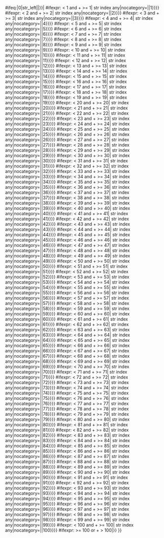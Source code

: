 <includeonly>{{{{{|safesubst:}}}#ifeq:{{{2|0}}}|0|{{{{{|safesubst:}}}str_left|{{{1}}}|{{{3|0}}}}}|<noinclude><!--

--></noinclude>{{{{{|safesubst:}}}#ifexpr:{{{2|0}}} < 1 and {{{2|0}}} + {{{3|0}}} >= 1|<noinclude><!--

--></noinclude>{{{{{|safesubst:}}}str index any|nocategory={{{nocategory|}}}|{{{1}}}|1}}}}<noinclude><!--

--></noinclude>{{{{{|safesubst:}}}#ifexpr:{{{2|0}}} < 2 and {{{2|0}}} + {{{3|0}}} >= 2|<noinclude><!--

--></noinclude>{{{{{|safesubst:}}}str index any|nocategory={{{nocategory|}}}|{{{1}}}|2}}}}<noinclude><!--

--></noinclude>{{{{{|safesubst:}}}#ifexpr:{{{2|0}}} < 3 and {{{2|0}}} + {{{3|0}}} >= 3|<noinclude><!--

--></noinclude>{{{{{|safesubst:}}}str index any|nocategory={{{nocategory|}}}|{{{1}}}|3}}}}<noinclude><!--

--></noinclude>{{{{{|safesubst:}}}#ifexpr:{{{2|0}}} < 4 and {{{2|0}}} + {{{3|0}}} >= 4|<noinclude><!--

--></noinclude>{{{{{|safesubst:}}}str index any|nocategory={{{nocategory|}}}|{{{1}}}|4}}}}<noinclude><!--

--></noinclude>{{{{{|safesubst:}}}#ifexpr:{{{2|0}}} < 5 and {{{2|0}}} + {{{3|0}}} >= 5|<noinclude><!--

--></noinclude>{{{{{|safesubst:}}}str index any|nocategory={{{nocategory|}}}|{{{1}}}|5}}}}<noinclude><!--

--></noinclude>{{{{{|safesubst:}}}#ifexpr:{{{2|0}}} < 6 and {{{2|0}}} + {{{3|0}}} >= 6|<noinclude><!--

--></noinclude>{{{{{|safesubst:}}}str index any|nocategory={{{nocategory|}}}|{{{1}}}|6}}}}<noinclude><!--

--></noinclude>{{{{{|safesubst:}}}#ifexpr:{{{2|0}}} < 7 and {{{2|0}}} + {{{3|0}}} >= 7|<noinclude><!--

--></noinclude>{{{{{|safesubst:}}}str index any|nocategory={{{nocategory|}}}|{{{1}}}|7}}}}<noinclude><!--

--></noinclude>{{{{{|safesubst:}}}#ifexpr:{{{2|0}}} < 8 and {{{2|0}}} + {{{3|0}}} >= 8|<noinclude><!--

--></noinclude>{{{{{|safesubst:}}}str index any|nocategory={{{nocategory|}}}|{{{1}}}|8}}}}<noinclude><!--

--></noinclude>{{{{{|safesubst:}}}#ifexpr:{{{2|0}}} < 9 and {{{2|0}}} + {{{3|0}}} >= 9|<noinclude><!--

--></noinclude>{{{{{|safesubst:}}}str index any|nocategory={{{nocategory|}}}|{{{1}}}|9}}}}<noinclude><!--

--></noinclude>{{{{{|safesubst:}}}#ifexpr:{{{2|0}}} < 10 and {{{2|0}}} + {{{3|0}}} >= 10|<noinclude><!--

--></noinclude>{{{{{|safesubst:}}}str index any|nocategory={{{nocategory|}}}|{{{1}}}|10}}}}<noinclude><!--

--></noinclude>{{{{{|safesubst:}}}#ifexpr:{{{2|0}}} < 11 and {{{2|0}}} + {{{3|0}}} >= 11|<noinclude><!--

--></noinclude>{{{{{|safesubst:}}}str index any|nocategory={{{nocategory|}}}|{{{1}}}|11}}}}<noinclude><!--

--></noinclude>{{{{{|safesubst:}}}#ifexpr:{{{2|0}}} < 12 and {{{2|0}}} + {{{3|0}}} >= 12|<noinclude><!--

--></noinclude>{{{{{|safesubst:}}}str index any|nocategory={{{nocategory|}}}|{{{1}}}|12}}}}<noinclude><!--

--></noinclude>{{{{{|safesubst:}}}#ifexpr:{{{2|0}}} < 13 and {{{2|0}}} + {{{3|0}}} >= 13|<noinclude><!--

--></noinclude>{{{{{|safesubst:}}}str index any|nocategory={{{nocategory|}}}|{{{1}}}|13}}}}<noinclude><!--

--></noinclude>{{{{{|safesubst:}}}#ifexpr:{{{2|0}}} < 14 and {{{2|0}}} + {{{3|0}}} >= 14|<noinclude><!--

--></noinclude>{{{{{|safesubst:}}}str index any|nocategory={{{nocategory|}}}|{{{1}}}|14}}}}<noinclude><!--

--></noinclude>{{{{{|safesubst:}}}#ifexpr:{{{2|0}}} < 15 and {{{2|0}}} + {{{3|0}}} >= 15|<noinclude><!--

--></noinclude>{{{{{|safesubst:}}}str index any|nocategory={{{nocategory|}}}|{{{1}}}|15}}}}<noinclude><!--

--></noinclude>{{{{{|safesubst:}}}#ifexpr:{{{2|0}}} < 16 and {{{2|0}}} + {{{3|0}}} >= 16|<noinclude><!--

--></noinclude>{{{{{|safesubst:}}}str index any|nocategory={{{nocategory|}}}|{{{1}}}|16}}}}<noinclude><!--

--></noinclude>{{{{{|safesubst:}}}#ifexpr:{{{2|0}}} < 17 and {{{2|0}}} + {{{3|0}}} >= 17|<noinclude><!--

--></noinclude>{{{{{|safesubst:}}}str index any|nocategory={{{nocategory|}}}|{{{1}}}|17}}}}<noinclude><!--

--></noinclude>{{{{{|safesubst:}}}#ifexpr:{{{2|0}}} < 18 and {{{2|0}}} + {{{3|0}}} >= 18|<noinclude><!--

--></noinclude>{{{{{|safesubst:}}}str index any|nocategory={{{nocategory|}}}|{{{1}}}|18}}}}<noinclude><!--

--></noinclude>{{{{{|safesubst:}}}#ifexpr:{{{2|0}}} < 19 and {{{2|0}}} + {{{3|0}}} >= 19|<noinclude><!--

--></noinclude>{{{{{|safesubst:}}}str index any|nocategory={{{nocategory|}}}|{{{1}}}|19}}}}<noinclude><!--

--></noinclude>{{{{{|safesubst:}}}#ifexpr:{{{2|0}}} < 20 and {{{2|0}}} + {{{3|0}}} >= 20|<noinclude><!--

--></noinclude>{{{{{|safesubst:}}}str index any|nocategory={{{nocategory|}}}|{{{1}}}|20}}}}<noinclude><!--

--></noinclude>{{{{{|safesubst:}}}#ifexpr:{{{2|0}}} < 21 and {{{2|0}}} + {{{3|0}}} >= 21|<noinclude><!--

--></noinclude>{{{{{|safesubst:}}}str index any|nocategory={{{nocategory|}}}|{{{1}}}|21}}}}<noinclude><!--

--></noinclude>{{{{{|safesubst:}}}#ifexpr:{{{2|0}}} < 22 and {{{2|0}}} + {{{3|0}}} >= 22|<noinclude><!--

--></noinclude>{{{{{|safesubst:}}}str index any|nocategory={{{nocategory|}}}|{{{1}}}|22}}}}<noinclude><!--

--></noinclude>{{{{{|safesubst:}}}#ifexpr:{{{2|0}}} < 23 and {{{2|0}}} + {{{3|0}}} >= 23|<noinclude><!--

--></noinclude>{{{{{|safesubst:}}}str index any|nocategory={{{nocategory|}}}|{{{1}}}|23}}}}<noinclude><!--

--></noinclude>{{{{{|safesubst:}}}#ifexpr:{{{2|0}}} < 24 and {{{2|0}}} + {{{3|0}}} >= 24|<noinclude><!--

--></noinclude>{{{{{|safesubst:}}}str index any|nocategory={{{nocategory|}}}|{{{1}}}|24}}}}<noinclude><!--

--></noinclude>{{{{{|safesubst:}}}#ifexpr:{{{2|0}}} < 25 and {{{2|0}}} + {{{3|0}}} >= 25|<noinclude><!--

--></noinclude>{{{{{|safesubst:}}}str index any|nocategory={{{nocategory|}}}|{{{1}}}|25}}}}<noinclude><!--

--></noinclude>{{{{{|safesubst:}}}#ifexpr:{{{2|0}}} < 26 and {{{2|0}}} + {{{3|0}}} >= 26|<noinclude><!--

--></noinclude>{{{{{|safesubst:}}}str index any|nocategory={{{nocategory|}}}|{{{1}}}|26}}}}<noinclude><!--

--></noinclude>{{{{{|safesubst:}}}#ifexpr:{{{2|0}}} < 27 and {{{2|0}}} + {{{3|0}}} >= 27|<noinclude><!--

--></noinclude>{{{{{|safesubst:}}}str index any|nocategory={{{nocategory|}}}|{{{1}}}|27}}}}<noinclude><!--

--></noinclude>{{{{{|safesubst:}}}#ifexpr:{{{2|0}}} < 28 and {{{2|0}}} + {{{3|0}}} >= 28|<noinclude><!--

--></noinclude>{{{{{|safesubst:}}}str index any|nocategory={{{nocategory|}}}|{{{1}}}|28}}}}<noinclude><!--

--></noinclude>{{{{{|safesubst:}}}#ifexpr:{{{2|0}}} < 29 and {{{2|0}}} + {{{3|0}}} >= 29|<noinclude><!--

--></noinclude>{{{{{|safesubst:}}}str index any|nocategory={{{nocategory|}}}|{{{1}}}|29}}}}<noinclude><!--

--></noinclude>{{{{{|safesubst:}}}#ifexpr:{{{2|0}}} < 30 and {{{2|0}}} + {{{3|0}}} >= 30|<noinclude><!--

--></noinclude>{{{{{|safesubst:}}}str index any|nocategory={{{nocategory|}}}|{{{1}}}|30}}}}<noinclude><!--

--></noinclude>{{{{{|safesubst:}}}#ifexpr:{{{2|0}}} < 31 and {{{2|0}}} + {{{3|0}}} >= 31|<noinclude><!--

--></noinclude>{{{{{|safesubst:}}}str index any|nocategory={{{nocategory|}}}|{{{1}}}|31}}}}<noinclude><!--

--></noinclude>{{{{{|safesubst:}}}#ifexpr:{{{2|0}}} < 32 and {{{2|0}}} + {{{3|0}}} >= 32|<noinclude><!--

--></noinclude>{{{{{|safesubst:}}}str index any|nocategory={{{nocategory|}}}|{{{1}}}|32}}}}<noinclude><!--

--></noinclude>{{{{{|safesubst:}}}#ifexpr:{{{2|0}}} < 33 and {{{2|0}}} + {{{3|0}}} >= 33|<noinclude><!--

--></noinclude>{{{{{|safesubst:}}}str index any|nocategory={{{nocategory|}}}|{{{1}}}|33}}}}<noinclude><!--

--></noinclude>{{{{{|safesubst:}}}#ifexpr:{{{2|0}}} < 34 and {{{2|0}}} + {{{3|0}}} >= 34|<noinclude><!--

--></noinclude>{{{{{|safesubst:}}}str index any|nocategory={{{nocategory|}}}|{{{1}}}|34}}}}<noinclude><!--

--></noinclude>{{{{{|safesubst:}}}#ifexpr:{{{2|0}}} < 35 and {{{2|0}}} + {{{3|0}}} >= 35|<noinclude><!--

--></noinclude>{{{{{|safesubst:}}}str index any|nocategory={{{nocategory|}}}|{{{1}}}|35}}}}<noinclude><!--

--></noinclude>{{{{{|safesubst:}}}#ifexpr:{{{2|0}}} < 36 and {{{2|0}}} + {{{3|0}}} >= 36|<noinclude><!--

--></noinclude>{{{{{|safesubst:}}}str index any|nocategory={{{nocategory|}}}|{{{1}}}|36}}}}<noinclude><!--

--></noinclude>{{{{{|safesubst:}}}#ifexpr:{{{2|0}}} < 37 and {{{2|0}}} + {{{3|0}}} >= 37|<noinclude><!--

--></noinclude>{{{{{|safesubst:}}}str index any|nocategory={{{nocategory|}}}|{{{1}}}|37}}}}<noinclude><!--

--></noinclude>{{{{{|safesubst:}}}#ifexpr:{{{2|0}}} < 38 and {{{2|0}}} + {{{3|0}}} >= 38|<noinclude><!--

--></noinclude>{{{{{|safesubst:}}}str index any|nocategory={{{nocategory|}}}|{{{1}}}|38}}}}<noinclude><!--

--></noinclude>{{{{{|safesubst:}}}#ifexpr:{{{2|0}}} < 39 and {{{2|0}}} + {{{3|0}}} >= 39|<noinclude><!--

--></noinclude>{{{{{|safesubst:}}}str index any|nocategory={{{nocategory|}}}|{{{1}}}|39}}}}<noinclude><!--

--></noinclude>{{{{{|safesubst:}}}#ifexpr:{{{2|0}}} < 40 and {{{2|0}}} + {{{3|0}}} >= 40|<noinclude><!--

--></noinclude>{{{{{|safesubst:}}}str index any|nocategory={{{nocategory|}}}|{{{1}}}|40}}}}<noinclude><!--

--></noinclude>{{{{{|safesubst:}}}#ifexpr:{{{2|0}}} < 41 and {{{2|0}}} + {{{3|0}}} >= 41|<noinclude><!--

--></noinclude>{{{{{|safesubst:}}}str index any|nocategory={{{nocategory|}}}|{{{1}}}|41}}}}<noinclude><!--

--></noinclude>{{{{{|safesubst:}}}#ifexpr:{{{2|0}}} < 42 and {{{2|0}}} + {{{3|0}}} >= 42|<noinclude><!--

--></noinclude>{{{{{|safesubst:}}}str index any|nocategory={{{nocategory|}}}|{{{1}}}|42}}}}<noinclude><!--

--></noinclude>{{{{{|safesubst:}}}#ifexpr:{{{2|0}}} < 43 and {{{2|0}}} + {{{3|0}}} >= 43|<noinclude><!--

--></noinclude>{{{{{|safesubst:}}}str index any|nocategory={{{nocategory|}}}|{{{1}}}|43}}}}<noinclude><!--

--></noinclude>{{{{{|safesubst:}}}#ifexpr:{{{2|0}}} < 44 and {{{2|0}}} + {{{3|0}}} >= 44|<noinclude><!--

--></noinclude>{{{{{|safesubst:}}}str index any|nocategory={{{nocategory|}}}|{{{1}}}|44}}}}<noinclude><!--

--></noinclude>{{{{{|safesubst:}}}#ifexpr:{{{2|0}}} < 45 and {{{2|0}}} + {{{3|0}}} >= 45|<noinclude><!--

--></noinclude>{{{{{|safesubst:}}}str index any|nocategory={{{nocategory|}}}|{{{1}}}|45}}}}<noinclude><!--

--></noinclude>{{{{{|safesubst:}}}#ifexpr:{{{2|0}}} < 46 and {{{2|0}}} + {{{3|0}}} >= 46|<noinclude><!--

--></noinclude>{{{{{|safesubst:}}}str index any|nocategory={{{nocategory|}}}|{{{1}}}|46}}}}<noinclude><!--

--></noinclude>{{{{{|safesubst:}}}#ifexpr:{{{2|0}}} < 47 and {{{2|0}}} + {{{3|0}}} >= 47|<noinclude><!--

--></noinclude>{{{{{|safesubst:}}}str index any|nocategory={{{nocategory|}}}|{{{1}}}|47}}}}<noinclude><!--

--></noinclude>{{{{{|safesubst:}}}#ifexpr:{{{2|0}}} < 48 and {{{2|0}}} + {{{3|0}}} >= 48|<noinclude><!--

--></noinclude>{{{{{|safesubst:}}}str index any|nocategory={{{nocategory|}}}|{{{1}}}|48}}}}<noinclude><!--

--></noinclude>{{{{{|safesubst:}}}#ifexpr:{{{2|0}}} < 49 and {{{2|0}}} + {{{3|0}}} >= 49|<noinclude><!--

--></noinclude>{{{{{|safesubst:}}}str index any|nocategory={{{nocategory|}}}|{{{1}}}|49}}}}<noinclude><!--

--></noinclude>{{{{{|safesubst:}}}#ifexpr:{{{2|0}}} < 50 and {{{2|0}}} + {{{3|0}}} >= 50|<noinclude><!--

--></noinclude>{{{{{|safesubst:}}}str index any|nocategory={{{nocategory|}}}|{{{1}}}|50}}}}<noinclude><!--

--></noinclude>{{{{{|safesubst:}}}#ifexpr:{{{2|0}}} < 51 and {{{2|0}}} + {{{3|0}}} >= 51|<noinclude><!--

--></noinclude>{{{{{|safesubst:}}}str index any|nocategory={{{nocategory|}}}|{{{1}}}|51}}}}<noinclude><!--

--></noinclude>{{{{{|safesubst:}}}#ifexpr:{{{2|0}}} < 52 and {{{2|0}}} + {{{3|0}}} >= 52|<noinclude><!--

--></noinclude>{{{{{|safesubst:}}}str index any|nocategory={{{nocategory|}}}|{{{1}}}|52}}}}<noinclude><!--

--></noinclude>{{{{{|safesubst:}}}#ifexpr:{{{2|0}}} < 53 and {{{2|0}}} + {{{3|0}}} >= 53|<noinclude><!--

--></noinclude>{{{{{|safesubst:}}}str index any|nocategory={{{nocategory|}}}|{{{1}}}|53}}}}<noinclude><!--

--></noinclude>{{{{{|safesubst:}}}#ifexpr:{{{2|0}}} < 54 and {{{2|0}}} + {{{3|0}}} >= 54|<noinclude><!--

--></noinclude>{{{{{|safesubst:}}}str index any|nocategory={{{nocategory|}}}|{{{1}}}|54}}}}<noinclude><!--

--></noinclude>{{{{{|safesubst:}}}#ifexpr:{{{2|0}}} < 55 and {{{2|0}}} + {{{3|0}}} >= 55|<noinclude><!--

--></noinclude>{{{{{|safesubst:}}}str index any|nocategory={{{nocategory|}}}|{{{1}}}|55}}}}<noinclude><!--

--></noinclude>{{{{{|safesubst:}}}#ifexpr:{{{2|0}}} < 56 and {{{2|0}}} + {{{3|0}}} >= 56|<noinclude><!--

--></noinclude>{{{{{|safesubst:}}}str index any|nocategory={{{nocategory|}}}|{{{1}}}|56}}}}<noinclude><!--

--></noinclude>{{{{{|safesubst:}}}#ifexpr:{{{2|0}}} < 57 and {{{2|0}}} + {{{3|0}}} >= 57|<noinclude><!--

--></noinclude>{{{{{|safesubst:}}}str index any|nocategory={{{nocategory|}}}|{{{1}}}|57}}}}<noinclude><!--

--></noinclude>{{{{{|safesubst:}}}#ifexpr:{{{2|0}}} < 58 and {{{2|0}}} + {{{3|0}}} >= 58|<noinclude><!--

--></noinclude>{{{{{|safesubst:}}}str index any|nocategory={{{nocategory|}}}|{{{1}}}|58}}}}<noinclude><!--

--></noinclude>{{{{{|safesubst:}}}#ifexpr:{{{2|0}}} < 59 and {{{2|0}}} + {{{3|0}}} >= 59|<noinclude><!--

--></noinclude>{{{{{|safesubst:}}}str index any|nocategory={{{nocategory|}}}|{{{1}}}|59}}}}<noinclude><!--

--></noinclude>{{{{{|safesubst:}}}#ifexpr:{{{2|0}}} < 60 and {{{2|0}}} + {{{3|0}}} >= 60|<noinclude><!--

--></noinclude>{{{{{|safesubst:}}}str index any|nocategory={{{nocategory|}}}|{{{1}}}|60}}}}<noinclude><!--

--></noinclude>{{{{{|safesubst:}}}#ifexpr:{{{2|0}}} < 61 and {{{2|0}}} + {{{3|0}}} >= 61|<noinclude><!--

--></noinclude>{{{{{|safesubst:}}}str index any|nocategory={{{nocategory|}}}|{{{1}}}|61}}}}<noinclude><!--

--></noinclude>{{{{{|safesubst:}}}#ifexpr:{{{2|0}}} < 62 and {{{2|0}}} + {{{3|0}}} >= 62|<noinclude><!--

--></noinclude>{{{{{|safesubst:}}}str index any|nocategory={{{nocategory|}}}|{{{1}}}|62}}}}<noinclude><!--

--></noinclude>{{{{{|safesubst:}}}#ifexpr:{{{2|0}}} < 63 and {{{2|0}}} + {{{3|0}}} >= 63|<noinclude><!--

--></noinclude>{{{{{|safesubst:}}}str index any|nocategory={{{nocategory|}}}|{{{1}}}|63}}}}<noinclude><!--

--></noinclude>{{{{{|safesubst:}}}#ifexpr:{{{2|0}}} < 64 and {{{2|0}}} + {{{3|0}}} >= 64|<noinclude><!--

--></noinclude>{{{{{|safesubst:}}}str index any|nocategory={{{nocategory|}}}|{{{1}}}|64}}}}<noinclude><!--

--></noinclude>{{{{{|safesubst:}}}#ifexpr:{{{2|0}}} < 65 and {{{2|0}}} + {{{3|0}}} >= 65|<noinclude><!--

--></noinclude>{{{{{|safesubst:}}}str index any|nocategory={{{nocategory|}}}|{{{1}}}|65}}}}<noinclude><!--

--></noinclude>{{{{{|safesubst:}}}#ifexpr:{{{2|0}}} < 66 and {{{2|0}}} + {{{3|0}}} >= 66|<noinclude><!--

--></noinclude>{{{{{|safesubst:}}}str index any|nocategory={{{nocategory|}}}|{{{1}}}|66}}}}<noinclude><!--

--></noinclude>{{{{{|safesubst:}}}#ifexpr:{{{2|0}}} < 67 and {{{2|0}}} + {{{3|0}}} >= 67|<noinclude><!--

--></noinclude>{{{{{|safesubst:}}}str index any|nocategory={{{nocategory|}}}|{{{1}}}|67}}}}<noinclude><!--

--></noinclude>{{{{{|safesubst:}}}#ifexpr:{{{2|0}}} < 68 and {{{2|0}}} + {{{3|0}}} >= 68|<noinclude><!--

--></noinclude>{{{{{|safesubst:}}}str index any|nocategory={{{nocategory|}}}|{{{1}}}|68}}}}<noinclude><!--

--></noinclude>{{{{{|safesubst:}}}#ifexpr:{{{2|0}}} < 69 and {{{2|0}}} + {{{3|0}}} >= 69|<noinclude><!--

--></noinclude>{{{{{|safesubst:}}}str index any|nocategory={{{nocategory|}}}|{{{1}}}|69}}}}<noinclude><!--

--></noinclude>{{{{{|safesubst:}}}#ifexpr:{{{2|0}}} < 70 and {{{2|0}}} + {{{3|0}}} >= 70|<noinclude><!--

--></noinclude>{{{{{|safesubst:}}}str index any|nocategory={{{nocategory|}}}|{{{1}}}|70}}}}<noinclude><!--

--></noinclude>{{{{{|safesubst:}}}#ifexpr:{{{2|0}}} < 71 and {{{2|0}}} + {{{3|0}}} >= 71|<noinclude><!--

--></noinclude>{{{{{|safesubst:}}}str index any|nocategory={{{nocategory|}}}|{{{1}}}|71}}}}<noinclude><!--

--></noinclude>{{{{{|safesubst:}}}#ifexpr:{{{2|0}}} < 72 and {{{2|0}}} + {{{3|0}}} >= 72|<noinclude><!--

--></noinclude>{{{{{|safesubst:}}}str index any|nocategory={{{nocategory|}}}|{{{1}}}|72}}}}<noinclude><!--

--></noinclude>{{{{{|safesubst:}}}#ifexpr:{{{2|0}}} < 73 and {{{2|0}}} + {{{3|0}}} >= 73|<noinclude><!--

--></noinclude>{{{{{|safesubst:}}}str index any|nocategory={{{nocategory|}}}|{{{1}}}|73}}}}<noinclude><!--

--></noinclude>{{{{{|safesubst:}}}#ifexpr:{{{2|0}}} < 74 and {{{2|0}}} + {{{3|0}}} >= 74|<noinclude><!--

--></noinclude>{{{{{|safesubst:}}}str index any|nocategory={{{nocategory|}}}|{{{1}}}|74}}}}<noinclude><!--

--></noinclude>{{{{{|safesubst:}}}#ifexpr:{{{2|0}}} < 75 and {{{2|0}}} + {{{3|0}}} >= 75|<noinclude><!--

--></noinclude>{{{{{|safesubst:}}}str index any|nocategory={{{nocategory|}}}|{{{1}}}|75}}}}<noinclude><!--

--></noinclude>{{{{{|safesubst:}}}#ifexpr:{{{2|0}}} < 76 and {{{2|0}}} + {{{3|0}}} >= 76|<noinclude><!--

--></noinclude>{{{{{|safesubst:}}}str index any|nocategory={{{nocategory|}}}|{{{1}}}|76}}}}<noinclude><!--

--></noinclude>{{{{{|safesubst:}}}#ifexpr:{{{2|0}}} < 77 and {{{2|0}}} + {{{3|0}}} >= 77|<noinclude><!--

--></noinclude>{{{{{|safesubst:}}}str index any|nocategory={{{nocategory|}}}|{{{1}}}|77}}}}<noinclude><!--

--></noinclude>{{{{{|safesubst:}}}#ifexpr:{{{2|0}}} < 78 and {{{2|0}}} + {{{3|0}}} >= 78|<noinclude><!--

--></noinclude>{{{{{|safesubst:}}}str index any|nocategory={{{nocategory|}}}|{{{1}}}|78}}}}<noinclude><!--

--></noinclude>{{{{{|safesubst:}}}#ifexpr:{{{2|0}}} < 79 and {{{2|0}}} + {{{3|0}}} >= 79|<noinclude><!--

--></noinclude>{{{{{|safesubst:}}}str index any|nocategory={{{nocategory|}}}|{{{1}}}|79}}}}<noinclude><!--

--></noinclude>{{{{{|safesubst:}}}#ifexpr:{{{2|0}}} < 80 and {{{2|0}}} + {{{3|0}}} >= 80|<noinclude><!--

--></noinclude>{{{{{|safesubst:}}}str index any|nocategory={{{nocategory|}}}|{{{1}}}|80}}}}<noinclude><!--

--></noinclude>{{{{{|safesubst:}}}#ifexpr:{{{2|0}}} < 81 and {{{2|0}}} + {{{3|0}}} >= 81|<noinclude><!--

--></noinclude>{{{{{|safesubst:}}}str index any|nocategory={{{nocategory|}}}|{{{1}}}|81}}}}<noinclude><!--

--></noinclude>{{{{{|safesubst:}}}#ifexpr:{{{2|0}}} < 82 and {{{2|0}}} + {{{3|0}}} >= 82|<noinclude><!--

--></noinclude>{{{{{|safesubst:}}}str index any|nocategory={{{nocategory|}}}|{{{1}}}|82}}}}<noinclude><!--

--></noinclude>{{{{{|safesubst:}}}#ifexpr:{{{2|0}}} < 83 and {{{2|0}}} + {{{3|0}}} >= 83|<noinclude><!--

--></noinclude>{{{{{|safesubst:}}}str index any|nocategory={{{nocategory|}}}|{{{1}}}|83}}}}<noinclude><!--

--></noinclude>{{{{{|safesubst:}}}#ifexpr:{{{2|0}}} < 84 and {{{2|0}}} + {{{3|0}}} >= 84|<noinclude><!--

--></noinclude>{{{{{|safesubst:}}}str index any|nocategory={{{nocategory|}}}|{{{1}}}|84}}}}<noinclude><!--

--></noinclude>{{{{{|safesubst:}}}#ifexpr:{{{2|0}}} < 85 and {{{2|0}}} + {{{3|0}}} >= 85|<noinclude><!--

--></noinclude>{{{{{|safesubst:}}}str index any|nocategory={{{nocategory|}}}|{{{1}}}|85}}}}<noinclude><!--

--></noinclude>{{{{{|safesubst:}}}#ifexpr:{{{2|0}}} < 86 and {{{2|0}}} + {{{3|0}}} >= 86|<noinclude><!--

--></noinclude>{{{{{|safesubst:}}}str index any|nocategory={{{nocategory|}}}|{{{1}}}|86}}}}<noinclude><!--

--></noinclude>{{{{{|safesubst:}}}#ifexpr:{{{2|0}}} < 87 and {{{2|0}}} + {{{3|0}}} >= 87|<noinclude><!--

--></noinclude>{{{{{|safesubst:}}}str index any|nocategory={{{nocategory|}}}|{{{1}}}|87}}}}<noinclude><!--

--></noinclude>{{{{{|safesubst:}}}#ifexpr:{{{2|0}}} < 88 and {{{2|0}}} + {{{3|0}}} >= 88|<noinclude><!--

--></noinclude>{{{{{|safesubst:}}}str index any|nocategory={{{nocategory|}}}|{{{1}}}|88}}}}<noinclude><!--

--></noinclude>{{{{{|safesubst:}}}#ifexpr:{{{2|0}}} < 89 and {{{2|0}}} + {{{3|0}}} >= 89|<noinclude><!--

--></noinclude>{{{{{|safesubst:}}}str index any|nocategory={{{nocategory|}}}|{{{1}}}|89}}}}<noinclude><!--

--></noinclude>{{{{{|safesubst:}}}#ifexpr:{{{2|0}}} < 90 and {{{2|0}}} + {{{3|0}}} >= 90|<noinclude><!--

--></noinclude>{{{{{|safesubst:}}}str index any|nocategory={{{nocategory|}}}|{{{1}}}|90}}}}<noinclude><!--

--></noinclude>{{{{{|safesubst:}}}#ifexpr:{{{2|0}}} < 91 and {{{2|0}}} + {{{3|0}}} >= 91|<noinclude><!--

--></noinclude>{{{{{|safesubst:}}}str index any|nocategory={{{nocategory|}}}|{{{1}}}|91}}}}<noinclude><!--

--></noinclude>{{{{{|safesubst:}}}#ifexpr:{{{2|0}}} < 92 and {{{2|0}}} + {{{3|0}}} >= 92|<noinclude><!--

--></noinclude>{{{{{|safesubst:}}}str index any|nocategory={{{nocategory|}}}|{{{1}}}|92}}}}<noinclude><!--

--></noinclude>{{{{{|safesubst:}}}#ifexpr:{{{2|0}}} < 93 and {{{2|0}}} + {{{3|0}}} >= 93|<noinclude><!--

--></noinclude>{{{{{|safesubst:}}}str index any|nocategory={{{nocategory|}}}|{{{1}}}|93}}}}<noinclude><!--

--></noinclude>{{{{{|safesubst:}}}#ifexpr:{{{2|0}}} < 94 and {{{2|0}}} + {{{3|0}}} >= 94|<noinclude><!--

--></noinclude>{{{{{|safesubst:}}}str index any|nocategory={{{nocategory|}}}|{{{1}}}|94}}}}<noinclude><!--

--></noinclude>{{{{{|safesubst:}}}#ifexpr:{{{2|0}}} < 95 and {{{2|0}}} + {{{3|0}}} >= 95|<noinclude><!--

--></noinclude>{{{{{|safesubst:}}}str index any|nocategory={{{nocategory|}}}|{{{1}}}|95}}}}<noinclude><!--

--></noinclude>{{{{{|safesubst:}}}#ifexpr:{{{2|0}}} < 96 and {{{2|0}}} + {{{3|0}}} >= 96|<noinclude><!--

--></noinclude>{{{{{|safesubst:}}}str index any|nocategory={{{nocategory|}}}|{{{1}}}|96}}}}<noinclude><!--

--></noinclude>{{{{{|safesubst:}}}#ifexpr:{{{2|0}}} < 97 and {{{2|0}}} + {{{3|0}}} >= 97|<noinclude><!--

--></noinclude>{{{{{|safesubst:}}}str index any|nocategory={{{nocategory|}}}|{{{1}}}|97}}}}<noinclude><!--

--></noinclude>{{{{{|safesubst:}}}#ifexpr:{{{2|0}}} < 98 and {{{2|0}}} + {{{3|0}}} >= 98|<noinclude><!--

--></noinclude>{{{{{|safesubst:}}}str index any|nocategory={{{nocategory|}}}|{{{1}}}|98}}}}<noinclude><!--

--></noinclude>{{{{{|safesubst:}}}#ifexpr:{{{2|0}}} < 99 and {{{2|0}}} + {{{3|0}}} >= 99|<noinclude><!--

--></noinclude>{{{{{|safesubst:}}}str index any|nocategory={{{nocategory|}}}|{{{1}}}|99}}}}<noinclude><!--

--></noinclude>{{{{{|safesubst:}}}#ifexpr:{{{2|0}}} < 100 and {{{2|0}}} + {{{3|0}}} >= 100|<noinclude><!--

--></noinclude>{{{{{|safesubst:}}}str index any|nocategory={{{nocategory|}}}|{{{1}}}|100}}}}<noinclude><!--

--></noinclude>{{{{{|safesubst:}}}#ifexpr:{{{2|0}}} >= 100 or {{{2|0}}} + {{{3|0}}} > 100|{{FormattingError|nocategory={{{nocategory|}}}|max index is 100 for str sub long}}}}<noinclude><!--

--></noinclude>}}</includeonly><noinclude>
{{documentation}}
</noinclude>